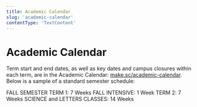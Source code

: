 ```yaml
---
title: Academic Calendar
slug: 'academic-calendar'
contentType: 'TextContent'
---
```


# **Academic Calendar**

Term start and end dates, as well as key dates and campus closures within each term, are in the
Academic Calendar: [make.sc/academic-calendar](http://make.sc/academic-calendar). Below is a sample
of a standard semester schedule:

FALL SEMESTER TERM 1: 7 Weeks FALL INTENSIVE: 1 Week TERM 2: 7 Weeks SCIENCE and LETTERS CLASSES: 14
Weeks
